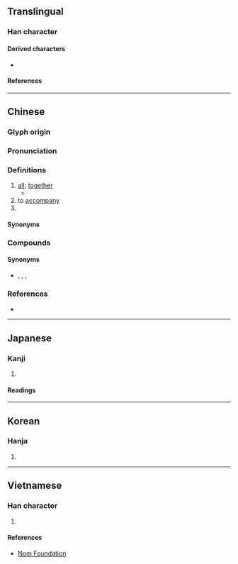{{also|倶|具}}
{{character info}}
==Translingual==

===Han character===
{{Han char|rn=9|rad=人|as=08|sn=10|four=26281|canj=OBMC|ids=⿰亻具}}

====Derived characters====
* {{l|mul|[[𣯒]]}}

====References====
{{Han ref|kx=0106.080|dj=0226.030|hdz=10177.020|uh=4FF1}}

----

==Chinese==
{{zh-forms|ss=𰁬|alt=倶}}

===Glyph origin===
{{Han etym}}

===Pronunciation===
{{zh-pron
|m=jù,jū,2nb=variant
|c=keoi1,geoi1
|md=gê̤ṳ
|mn=xm,qz:kū/zz:kī/tw:khū
|mn-t=gu6
|mc=y
|oc=y
|cat=adv,v,pn
}}

===Definitions===
{{zh-hanzi}}

# [[all]]; [[together]]
#* {{zh-x|竇 ^燕{yān}山，有 義方。教{jiāo} 五 子，名 俱 揚。|{{w|竇禹鈞|Dou|lang=zh}} of Mount Yan, had the right way. He taught five sons, who '''all''' raised the family reputation.|ref=Sanzijing}}
# to [[accompany]]
# {{surname|zh}}

====Synonyms====
{{zh-dial|都}}

===Compounds===
{{zh-der|一應俱全|五行俱下|人琴俱亡|人琴俱杳|人贓俱獲|俱備|俱免|俱全|俱收並蓄|俱樂部|俱滅|俱舍師|俱舍論|俱起|傢俱|兩敗俱傷|北俱盧洲|十行俱下|名實俱副|唱作俱佳|四角俱全|學養俱佳|寢食俱廢|心神俱爽|心膽俱寒|心膽俱碎|心膽俱裂|心身俱忘|心身俱瘁|掃地俱盡|毛髮俱豎|泥沙俱下|涕淚俱下|涕筆俱下|犬兔俱斃|玉石俱摧|玉石俱焚|玉石俱燼|玉石俱碎|百廢俱興|百廢俱舉|萬念俱灰|萬籟俱寂|羅掘俱窮|聲淚俱下|聲色俱厲|膽識俱優|與日俱增|與日俱新|與時俱進|與生俱來|色色俱全|芝艾俱焚|蘭艾俱焚|身名俱泰|身名俱滅|辭色俱厲|雞犬俱升|面面俱全|面面俱到|面面俱圓|黎俱吠陀|齒德俱增}}

====Synonyms====
* {{sense|all}} {{zh-l|均}}, {{zh-l|全}}, {{zh-l|都}}, {{zh-l|皆}}

===References===
* {{R:yue:Hanzi}}

----

==Japanese==

===Kanji===
{{ja-kanji|grade=|rs=人08}}

# {{rfdef|ja|sort=人08}}

====Readings====
{{ja-readings
|goon=く
|kanon=く
|kanyoon=ぐ
|kun=とも-に
}}

----

==Korean==

===Hanja===
{{ko-hanja|구}}

# {{rfdef|ko|sort=人08}}

----

==Vietnamese==

===Han character===
{{vi-readings|reading=[[câu]], [[cu]], [[gu]], [[cụ]], [[gù]]|rs=人08}}

# {{rfdef|vi|sort=人08}}

====References====
* [http://nomfoundation.org/common/nom_details.php?codepoint=4ff1 Nom Foundation]